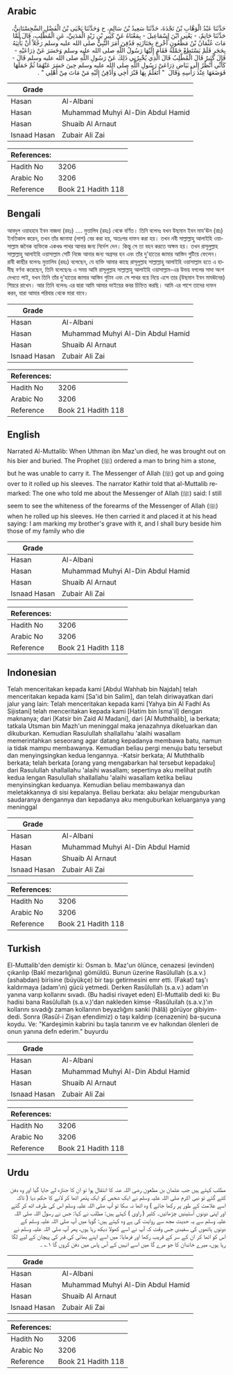 ## Arabic


<div dir="rtl" lang="ar" style={{fontSize:'larger',backgroundColor:'#f8f9fa',padding:20}}>
حَدَّثَنَا عَبْدُ الْوَهَّابِ بْنُ نَجْدَةَ، حَدَّثَنَا سَعِيدُ بْنُ سَالِمٍ، ح وَحَدَّثَنَا يَحْيَى بْنُ الْفَضْلِ السِّجِسْتَانِيُّ، حَدَّثَنَا حَاتِمٌ، - يَعْنِي ابْنَ إِسْمَاعِيلَ - بِمَعْنَاهُ عَنْ كَثِيرِ بْنِ زَيْدٍ الْمَدَنِيِّ، عَنِ الْمُطَّلِبِ، قَالَ لَمَّا مَاتَ عُثْمَانُ بْنُ مَظْعُونٍ أُخْرِجَ بِجَنَازَتِهِ فَدُفِنَ أَمَرَ النَّبِيُّ صلى الله عليه وسلم رَجُلاً أَنْ يَأْتِيَهُ بِحَجَرٍ فَلَمْ يَسْتَطِعْ حَمْلَهُ فَقَامَ إِلَيْهَا رَسُولُ اللَّهِ صلى الله عليه وسلم وَحَسَرَ عَنْ ذِرَاعَيْهِ - قَالَ كَثِيرٌ قَالَ الْمُطَّلِبُ قَالَ الَّذِي يُخْبِرُنِي ذَلِكَ عَنْ رَسُولِ اللَّهِ صلى الله عليه وسلم قَالَ - كَأَنِّي أَنْظُرُ إِلَى بَيَاضِ ذِرَاعَىْ رَسُولِ اللَّهِ صلى الله عليه وسلم حِينَ حَسَرَ عَنْهُمَا ثُمَّ حَمَلَهَا فَوَضَعَهَا عِنْدَ رَأْسِهِ وَقَالَ ‏ "‏ أَتَعَلَّمُ بِهَا قَبْرَ أَخِي وَأَدْفِنُ إِلَيْهِ مَنْ مَاتَ مِنْ أَهْلِي ‏"‏ ‏.‏
</div>
<div style={{backgroundColor:'#f8f9fa',padding:20, marginBottom: 10}}><table> <thead> <tr> <th>Grade</th> <th></th> </tr> </thead> <tbody> <tr><td>Hasan</td><td>Al-Albani</td></tr><tr><td>Hasan</td><td>Muhammad Muhyi Al-Din Abdul Hamid</td></tr><tr><td>Hasan</td><td>Shuaib Al Arnaut</td></tr><tr><td>Isnaad Hasan</td><td>Zubair Ali Zai</td></tr></tbody></table><table> <thead> <tr> <th>References:</th> <th></th> </tr> </thead> <tbody><tr><td>Hadith No</td><td>3206</td></tr><tr><td>Arabic No</td><td>3206</td></tr><tr><td>Reference</td><td>Book 21 Hadith 118</td></tr></tbody></table></div>

## Bengali


<div dir="ltr" lang="bn" style={{fontSize:'larger',backgroundColor:'#f8f9fa',padding:20}}>
আবদুল ওয়াহহাব ইবন নাজদা (রহঃ) .... মুত্তালিব (রহঃ) থেকে বর্ণিত। তিনি বলেনঃ যখন উছমান ইবন মায'ঊন (রাঃ) ইনতিকাল করেন, তখন তাঁর জানাযা (লাশ) বের করা হয়, অতঃপর দাফন করা হয়। তখন নবী সাল্লাল্লাহু আলাইহি ওয়াসাল্লাম জনৈক ব্যক্তিকে একখণ্ড পাথর আনার জন্য নির্দেশ দেন। কিন্তু সে তা বহন করতে অক্ষম হয়। তখন রাসূলুল্লাহ সাল্লাল্লাহু আলাইহি ওয়াসাল্লাম সেটি নিজে আনার জন্য অগ্রসর হন এবং তাঁর দু'হাতের জামার আস্তিন গুটিয়ে ফেলেন। রাবী কাছীর বলেনঃ মুত্তালিব (রহঃ) বলেছেন, যে ব্যক্তি আমার কাছে রাসূলুল্লাহ সাল্লাল্লাহু আলাইহি ওয়াসাল্লাম হতে এ হাদীছ বর্ণনা করেছেন, তিনি বলেছেনঃ এ সময় আমি রাসূলুল্লাহ সাল্লাল্লাহু আলাইহি ওয়াসাল্লাম-এর উভয় বগলের সাদা অংশ দেখতে পাই, যখন তিনি তাঁর দু'হাতের জামার আস্তিন গুটান এবং সে পাথর বয়ে নিয়ে এসে তার (উছমান ইবন মাযঊনের) শিয়রে রাখেন। আর তিনি বলেনঃ এর দ্বারা আমি আমার ভাইয়ের কবর চিহ্নিত করছি। আমি এর পাশে তাদের দাফন করব, যারা আমার পরিবার থেকে মারা যাবে।
</div>
<div style={{backgroundColor:'#f8f9fa',padding:20, marginBottom: 10}}><table> <thead> <tr> <th>Grade</th> <th></th> </tr> </thead> <tbody> <tr><td>Hasan</td><td>Al-Albani</td></tr><tr><td>Hasan</td><td>Muhammad Muhyi Al-Din Abdul Hamid</td></tr><tr><td>Hasan</td><td>Shuaib Al Arnaut</td></tr><tr><td>Isnaad Hasan</td><td>Zubair Ali Zai</td></tr></tbody></table><table> <thead> <tr> <th>References:</th> <th></th> </tr> </thead> <tbody><tr><td>Hadith No</td><td>3206</td></tr><tr><td>Arabic No</td><td>3206</td></tr><tr><td>Reference</td><td>Book 21 Hadith 118</td></tr></tbody></table></div>

## English


<div dir="ltr" lang="en" style={{fontSize:'larger',backgroundColor:'#f8f9fa',padding:20}}>
Narrated Al-Muttalib: When Uthman ibn Maz'un died, he was brought out on his bier and buried. The Prophet (ﷺ) ordered a man to bring him a stone, but he was unable to carry it. The Messenger of Allah (ﷺ) got up and going over to it rolled up his sleeves. The narrator Kathir told that al-Muttalib remarked: The one who told me about the Messenger of Allah (ﷺ) said: I still seem to see the whiteness of the forearms of the Messenger of Allah (ﷺ) when he rolled up his sleeves. He then carried it and placed it at his head saying: I am marking my brother's grave with it, and I shall bury beside him those of my family who die
</div>
<div style={{backgroundColor:'#f8f9fa',padding:20, marginBottom: 10}}><table> <thead> <tr> <th>Grade</th> <th></th> </tr> </thead> <tbody> <tr><td>Hasan</td><td>Al-Albani</td></tr><tr><td>Hasan</td><td>Muhammad Muhyi Al-Din Abdul Hamid</td></tr><tr><td>Hasan</td><td>Shuaib Al Arnaut</td></tr><tr><td>Isnaad Hasan</td><td>Zubair Ali Zai</td></tr></tbody></table><table> <thead> <tr> <th>References:</th> <th></th> </tr> </thead> <tbody><tr><td>Hadith No</td><td>3206</td></tr><tr><td>Arabic No</td><td>3206</td></tr><tr><td>Reference</td><td>Book 21 Hadith 118</td></tr></tbody></table></div>

## Indonesian


<div dir="ltr" lang="id" style={{fontSize:'larger',backgroundColor:'#f8f9fa',padding:20}}>
Telah menceritakan kepada kami [Abdul Wahhab bin Najdah] telah menceritakan kepada kami [Sa'id bin Salim], dan telah diriwayatkan dari jalur yang lain: Telah menceritakan kepada kami [Yahya bin Al Fadhl As Sijistani] telah menceritakan kepada kami [Hatim bin Isma'il] dengan maknanya; dari [Katsir bin Zaid Al Madani], dari [Al Muththalib], ia berkata; tatkala Utsman bin Mazh'un meninggal maka jenazahnya dikeluarkan dan dikuburkan. Kemudian Rasulullah shallallahu 'alaihi wasallam memerintahkan seseorang agar datang kepadanya membawa batu, namun ia tidak mampu membawanya. Kemudian beliau pergi menuju batu tersebut dan menyingsingkan kedua lengannya. -Katsir berkata; Al Muththalib berkata; telah berkata [orang yang mengabarkan hal tersebut kepadaku] dari Rasulullah shallallahu 'alaihi wasallam; sepertinya aku melihat putih kedua lengan Rasulullah shallallahu 'alaihi wasallam ketika beliau menyinsingkan keduanya. Kemudian beliau membawanya dan meletakkannya di sisi kepalanya. Beliau berkata: aku belajar menguburkan saudaranya dengannya dan kepadanya aku menguburkan keluarganya yang meninggal
</div>
<div style={{backgroundColor:'#f8f9fa',padding:20, marginBottom: 10}}><table> <thead> <tr> <th>Grade</th> <th></th> </tr> </thead> <tbody> <tr><td>Hasan</td><td>Al-Albani</td></tr><tr><td>Hasan</td><td>Muhammad Muhyi Al-Din Abdul Hamid</td></tr><tr><td>Hasan</td><td>Shuaib Al Arnaut</td></tr><tr><td>Isnaad Hasan</td><td>Zubair Ali Zai</td></tr></tbody></table><table> <thead> <tr> <th>References:</th> <th></th> </tr> </thead> <tbody><tr><td>Hadith No</td><td>3206</td></tr><tr><td>Arabic No</td><td>3206</td></tr><tr><td>Reference</td><td>Book 21 Hadith 118</td></tr></tbody></table></div>

## Turkish


<div dir="ltr" lang="tr" style={{fontSize:'larger',backgroundColor:'#f8f9fa',padding:20}}>
El-Muttalib'den demiştir ki: Osman b. Maz'un ölünce, cenazesi (evinden) çıkarılıp (Bakî mezarlığına) gömüldü. Bunun üzerine Rasûlullah (s.a.v.) (ashabdan) birisine (büyükçe) bir taşı getirmesini emr etti. (Fakat) taş'ı kaldırmaya (adam'ın) gücü yetmedi. Derken Rasûlullah (s.a.v.) adam'ın yanına varıp kollarını sıvadı. (Bu hadisi rivayet eden) El-Muttalib dedi ki: Bu hadisi bana Rasûlullah (s.a.v.)'dan nakleden kimse -Rasûluilah (s.a.v.)'ın kollarını sıvadığı zaman kollarının beyazlığını sanki (hâlâ) görüyor gibiyim-dedi. Sonra (Rasûl-i Zişan efendimiz) o taşı kaldırıp (cenazenin) ba-şucuna koydu. Ve: "Kardeşimin kabrini bu taşla tanırım ve ev halkından ölenleri de onun yanına defn ederim." buyurdu
</div>
<div style={{backgroundColor:'#f8f9fa',padding:20, marginBottom: 10}}><table> <thead> <tr> <th>Grade</th> <th></th> </tr> </thead> <tbody> <tr><td>Hasan</td><td>Al-Albani</td></tr><tr><td>Hasan</td><td>Muhammad Muhyi Al-Din Abdul Hamid</td></tr><tr><td>Hasan</td><td>Shuaib Al Arnaut</td></tr><tr><td>Isnaad Hasan</td><td>Zubair Ali Zai</td></tr></tbody></table><table> <thead> <tr> <th>References:</th> <th></th> </tr> </thead> <tbody><tr><td>Hadith No</td><td>3206</td></tr><tr><td>Arabic No</td><td>3206</td></tr><tr><td>Reference</td><td>Book 21 Hadith 118</td></tr></tbody></table></div>

## Urdu


<div dir="rtl" lang="ur" style={{fontSize:'larger',backgroundColor:'#f8f9fa',padding:20}}>
مطلب کہتے ہیں جب عثمان بن مظعون رضی اللہ عنہ کا انتقال ہوا تو ان کا جنازہ لے جایا گیا اور وہ دفن کئے گئے تو نبی اکرم صلی اللہ علیہ وسلم نے ایک شخص کو ایک پتھر اٹھا کر لانے کا حکم دیا ( تاکہ اسے علامت کے طور پر رکھا جائے ) وہ اٹھا نہ سکا تو آپ صلی اللہ علیہ وسلم اس کی طرف اٹھ کر گئے اور اپنی دونوں آستینیں چڑھائیں۔ کثیر ( راوی ) کہتے ہیں: مطلب نے کہا: جس نے رسول اللہ صلی اللہ علیہ وسلم سے یہ حدیث مجھ سے روایت کی ہے وہ کہتے ہیں: گویا میں آپ صلی اللہ علیہ وسلم کے دونوں ہاتھوں کی سفیدی جس وقت کہ آپ نے اسے کھولا دیکھ رہا ہوں، پھر آپ صلی اللہ علیہ وسلم نے اس کو اٹھا کر ان کے سر کے قریب رکھا اور فرمایا: میں اسے اپنے بھائی کی قبر کی پہچان کے لیے لگا رہا ہوں، میرے خاندان کا جو مرے گا میں اسے انہیں کے آس پاس میں دفن کروں گا ۱؎ ۔
</div>
<div style={{backgroundColor:'#f8f9fa',padding:20, marginBottom: 10}}><table> <thead> <tr> <th>Grade</th> <th></th> </tr> </thead> <tbody> <tr><td>Hasan</td><td>Al-Albani</td></tr><tr><td>Hasan</td><td>Muhammad Muhyi Al-Din Abdul Hamid</td></tr><tr><td>Hasan</td><td>Shuaib Al Arnaut</td></tr><tr><td>Isnaad Hasan</td><td>Zubair Ali Zai</td></tr></tbody></table><table> <thead> <tr> <th>References:</th> <th></th> </tr> </thead> <tbody><tr><td>Hadith No</td><td>3206</td></tr><tr><td>Arabic No</td><td>3206</td></tr><tr><td>Reference</td><td>Book 21 Hadith 118</td></tr></tbody></table></div>